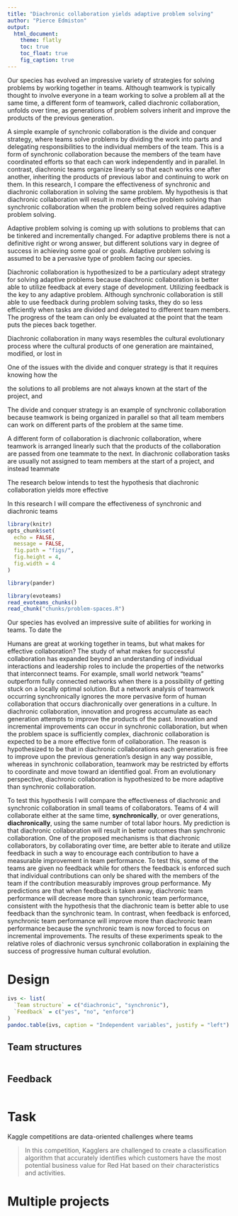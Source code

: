 ```yaml
---
title: "Diachronic collaboration yields adaptive problem solving"
author: "Pierce Edmiston"
output:
  html_document:
    theme: flatly
    toc: true
    toc_float: true
    fig_caption: true
---
```


Our species has evolved an impressive variety of strategies for solving problems by working together in teams. Although teamwork is typically thought to involve everyone in a team working to solve a problem all at the same time, a different form of teamwork, called diachronic collaboration, unfolds over time, as generations of problem solvers inherit and improve the products of the previous generation.

A simple example of synchronic collaboration is the divide and conquer strategy, where teams solve problems by dividing the work into parts and delegating responsibilities to the individual members of the team. This is a form of synchronic collaboration because the members of the team have coordinated efforts so that each can work independently and in parallel. In contrast, diachronic teams organize linearly so that each works one after another, inheriting the products of previous labor and continuing to work on them. In this research, I compare the effectiveness of synchronic and diachronic collaboration in solving the same problem. My hypothesis is that diachronic collaboration will result in more effective problem solving than synchronic collaboration when the problem being solved requires adaptive problem solving.

Adaptive problem solving is coming up with solutions to problems that can be tinkered and incrementally changed. For adaptive problems there is not a definitive right or wrong answer, but different solutions vary in degree of success in achieving some goal or goals. Adaptive problem solving is assumed to be a pervasive type of problem facing our species.

Diachronic collaboration is hypothesized to be a particulary adept strategy for solving adaptive problems because diachronic collaboration is better able to utilize feedback at every stage of development. Utilizing feedback is the key to any adaptive problem. Although synchronic collaboration is still able to use feedback during problem solving tasks, they do so less efficiently when tasks are divided and delegated to different team members. The progress of the team can only be evaluated at the point that the team puts the pieces back together.



Diachronic collaboration in many ways resembles the cultural evolutionary process where the cultural products of one generation are maintained, modified, or lost in 

One of the issues with the divide and conquer strategy is that it requires knowing how the

the solutions to all problems are not always known at the start of the project, and

The divide and conquer strategy is an example of synchronic collaboration because teamwork is being organized in parallel so that all team members can work on different parts of the problem at the same time.

A different form of collaboration is diachronic collaboration, where teamwork is arranged linearly such that the products of the collaboration are passed from one teammate to the next. In diachronic collaboration tasks are usually not assigned to team members at the start of a project, and instead teammate

The research below intends to test the hypothesis that diachronic collaboration yields more effective

In this research I will compare the effectiveness of synchronic and diachronic teams



```r
library(knitr)
opts_chunk$set(
  echo = FALSE,
  message = FALSE,
  fig.path = "figs/",
  fig.height = 4,
  fig.width = 4
)

library(pander)
```

```r
library(evoteams)
read_evoteams_chunks()
read_chunk("chunks/problem-spaces.R")
```

Our species has evolved an impressive suite of abilities for working in teams. To date the



Humans are great at working together in teams, but what makes for effective collaboration? The study of what makes for successful collaboration has expanded beyond an understanding of individual interactions and leadership roles to include the properties of the networks that interconnect teams. For example, small world network "teams" outperform fully connected networks when there is a possibility of getting stuck on a locally optimal solution. But a network analysis of teamwork occurring synchronically ignores the more pervasive form of human collaboration that occurs diachronically over generations in a culture. In diachronic collaboration, innovation and progress accumulate as each generation attempts to improve the products of the past. Innovation and incremental improvements can occur in synchronic collaboration, but when the problem space is sufficiently complex, diachronic collaboration is expected to be a more effective form of collaboration. The reason is hypothesized to be that in diachronic collaborations each generation is free to improve upon the previous generation's design in any way possible, whereas in synchronic collaboration, teamwork may be restricted by efforts to coordinate and move toward an identified goal. From an evolutionary perspective, diachronic collaboration is hypothesized to be more adaptive than synchronic collaboration.

To test this hypothesis I will compare the effectiveness of diachronic and synchronic collaboration in small teams of collaborators. Teams of 4 will collaborate either at the same time, **synchronically**, or over generations, **diachronically**, using the same number of total labor hours. My prediction is that diachronic collaboration will result in better outcomes than synchronic collaboration. One of the proposed mechanisms is that diachronic collaborators, by collaborating over time, are better able to iterate and utilize feedback in such a way to encourage each contribution to have a measurable improvement in team performance. To test this, some of the teams are given no feedback while for others the feedback is enforced such that individual contributions can only be shared with the members of the team if the contribution measurably improves group performance. My predictions are that when feedback is taken away, diachronic team performance will decrease more than synchronic team performance, consistent with the hypothesis that the diachronic team is better able to use feedback than the synchronic team. In contrast, when feedback is enforced, synchronic team performance will improve more than diachronic team performance because the synchronic team is now forced to focus on incremental improvements. The results of these experiments speak to the relative roles of diachronic versus synchronic collaboration in explaining the success of progressive human cultural evolution.

# Design

```r
ivs <- list(
  `Team structure` = c("diachronic", "synchronic"),
  `Feedback` = c("yes", "no", "enforce")
)
pandoc.table(ivs, caption = "Independent variables", justify = "left")
```

## Team structures

```r
```

## Feedback

```r
```

# Task

Kaggle competitions are data-oriented challenges where teams

> In this competition, Kagglers are challenged to create a classification algorithm that accurately identifies which customers have the most potential business value for Red Hat based on their characteristics and activities.

# Multiple projects

```r
```
